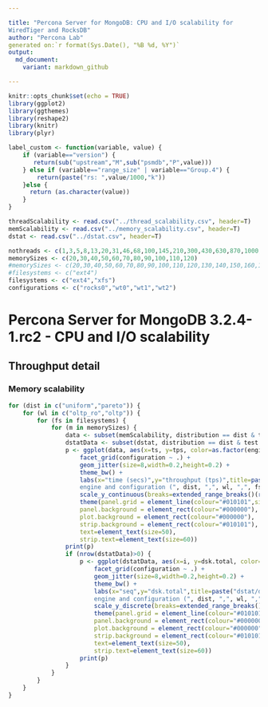 ```yaml
---

title: "Percona Server for MongoDB: CPU and I/O scalability for
WiredTiger and RocksDB"
author: "Percona Lab"
generated on:`r format(Sys.Date(), "%B %d, %Y")`
output:
  md_document:
    variant: markdown_github

---
```


```r
knitr::opts_chunk$set(echo = TRUE)
library(ggplot2)
library(ggthemes)
library(reshape2)
library(knitr)
library(plyr)

label_custom <- function(variable, value) {
    if (variable=="version") {
       return(sub("upstream","M",sub("psmdb","P",value)))
    } else if (variable=="range_size" | variable=="Group.4") {
		return(paste("rs: ",value/1000,"k"))
    }else {
      return (as.character(value))
    }
}

threadScalability <- read.csv("../thread_scalability.csv", header=T)
memScalability <- read.csv("../memory_scalability.csv", header=T)
dstat <- read.csv("../dstat.csv", header=T)

nothreads <- c(1,3,5,8,13,20,31,46,68,100,145,210,300,430,630,870,1000,1200)
memorySizes <- c(20,30,40,50,60,70,80,90,100,110,120)
#memorySizes <- c(20,30,40,50,60,70,80,90,100,110,120,130,140,150,160,170,180,190,200,210)
#filesystems <- c("ext4")
filesystems <- c("ext4","xfs")
configurations <- c("rocks0","wt0","wt1","wt2")

```
# Percona Server for MongoDB 3.2.4-1.rc2 - CPU and I/O scalability 

## Throughput detail 

### Memory scalability

```r
for (dist in c("uniform","pareto")) {
    for (wl in c("oltp_ro","oltp")) { 
        for (fs in filesystems) {
            for (m in memorySizes) {
                data <- subset(memScalability, distribution == dist & test == wl & filesystem == fs & memory == m)
                dstatData <- subset(dstat, distribution == dist & test == wl & filesystem == fs & memory == m)
                p <- ggplot(data, aes(x=ts, y=tps, color=as.factor(engine))) +
                    facet_grid(configuration ~ .) +
                    geom_jitter(size=8,width=0.2,height=0.2) +
                    theme_bw() +
                    labs(x="time (secs)",y="throughput (tps)",title=paste("Throughput per
                    engine and configuration (", dist, ",", wl, ",", fs, ", ", m,"GB)")) + expand_limits(x=0,y=0) +
                    scale_y_continuous(breaks=extended_range_breaks()(rbind(0,data$tps))) +
                    theme(panel.grid = element_line(colour="#010101",size=1),
                    panel.background = element_rect(colour="#000000"),
                    plot.background = element_rect(colour="#000000"),
                    strip.background = element_rect(colour="#010101"),
                    text=element_text(size=50),
                    strip.text=element_text(size=60))
                print(p)
                if (nrow(dstatData)>0) {
                    p <- ggplot(dstatData, aes(x=i, y=dsk.total, color=as.factor(engine))) +
                        facet_grid(configuration ~ .) +
                        geom_jitter(size=8,width=0.2,height=0.2) +
                        theme_bw() +
                        labs(x="seq",y="dsk.total",title=paste("dstat/dsk.total per
                        engine and configuration (", dist, ",", wl, ",", fs, ", ", m,"GB)")) + expand_limits(x=0,y=0) +
                        scale_y_discrete(breaks=extended_range_breaks()(rbind(0,dstatData$dsk.total))) +
                        theme(panel.grid = element_line(colour="#010101",size=1),
                        panel.background = element_rect(colour="#000000"),
                        plot.background = element_rect(colour="#000000"),
                        strip.background = element_rect(colour="#010101"),
                        text=element_text(size=50),
                        strip.text=element_text(size=60))
                    print(p)
                } 
            }
        }
    }
}
```


